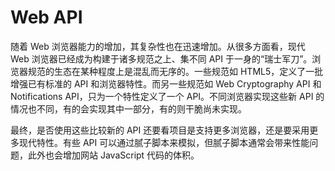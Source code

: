 # Web API

随着 Web 浏览器能力的增加，其复杂性也在迅速增加。从很多方面看，现代 Web 浏览器已经成为构建于诸多规范之上、集不同 API 于一身的“瑞士军刀”。浏览器规范的生态在某种程度上是混乱而无序的。一些规范如 HTML5，定义了一批增强已有标准的 API 和浏览器特性。而另一些规范如 Web Cryptography API 和 Notifications API，只为一个特性定义了一个 API。不同浏览器实现这些新 API 的情况也不同，有的会实现其中一部分，有的则干脆尚未实现。

最终，是否使用这些比较新的 API 还要看项目是支持更多浏览器，还是要采用更多现代特性。有些 API 可以通过腻子脚本来模拟，但腻子脚本通常会带来性能问题，此外也会增加网站 JavaScript 代码的体积。


<DocCardList />
